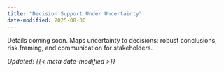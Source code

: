 ```yaml
---
title: "Decision Support Under Uncertainty"
date-modified: 2025-08-30
---
```


Details coming soon. Maps uncertainty to decisions: robust conclusions, risk framing, and communication for stakeholders.

*Updated: {{< meta date-modified >}}*

